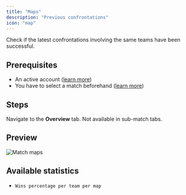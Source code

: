 ```yaml
---
title: "Maps"
description: "Previous confrontations"
icon: "map"
---
```


Check if the latest confrontations involving the same teams have been successful.

## Prerequisites

- An active account ([learn more](/get-started/setup))
- You have to select a match beforehand ([learn more](/core/match/root))

## Steps

Navigate to the **Overview** tab. Not available in sub-match tabs.

## Preview

<Frame>
    <img
        src="./images/maps/component.png"
        alt="Match maps"
    />
</Frame>

## Available statistics

- `Wins percentage per team per map`
